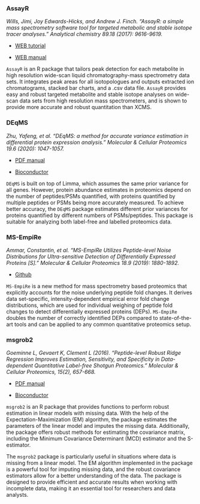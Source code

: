 ### AssayR {-}

*Wills, Jimi, Joy Edwards-Hicks, and Andrew J. Finch. "AssayR: a simple mass spectrometry software tool for targeted metabolic and stable isotope tracer analyses." Analytical chemistry 89.18 (2017): 9616-9619.*

- [WEB tutorial](https://bioinformaticshome.com/db/tool/AssayR)

- [WEB manual](https://gitlab.com/jimiwills/assay.R/-/blob/master/README.md)

`AssayR` is an R package that tailors peak detection for each metabolite in high resolution wide-scan liquid chromatography-mass spectrometry data sets. It integrates peak areas for all isotopologues and outputs extracted ion chromatograms, stacked bar charts, and a .csv data file. `AssayR` provides easy and robust targeted metabolite and stable isotope analyses on wide-scan data sets from high resolution mass spectrometers, and is shown to provide more accurate and robust quantitation than XCMS.

### DEqMS {-}

*Zhu, Yafeng, et al. "DEqMS: a method for accurate variance estimation in differential protein expression analysis." Molecular & Cellular Proteomics 19.6 (2020): 1047-1057.*

- [PDF manual](https://www.bioconductor.org/packages/release/bioc/manuals/DEqMS/man/DEqMS.pdf)

- [Bioconductor](https://www.bioconductor.org/packages/release/bioc/html/DEqMS.html)

`DEqMS` is built on top of Limma, which assumes the same prior variance for all genes. However, protein abundance estimates in proteomics depend on the number of peptides/PSMs quantified, with proteins quantified by multiple peptides or PSMs being more accurately measured. To achieve better accuracy, the `DEqMS` package estimates different prior variances for proteins quantified by different numbers of PSMs/peptides. This package is suitable for analyzing both label-free and labelled proteomics data.

### MS-EmpiRe {-}

*Ammar, Constantin, et al. "MS-EmpiRe Utilizes Peptide-level Noise Distributions for Ultra-sensitive Detection of Differentially Expressed Proteins [S]." Molecular & Cellular Proteomics 18.9 (2019): 1880-1892.*

- [Github](https://github.com/zimmerlab/MS-EmpiRe)

`MS-EmpiRe` is a new method for mass spectrometry based proteomics that explicitly accounts for the noise underlying peptide fold changes. It derives data set-specific, intensity-dependent empirical error fold change distributions, which are used for individual weighing of peptide fold changes to detect differentially expressed proteins (DEPs). `MS-EmpiRe` doubles the number of correctly identified DEPs compared to state-of-the-art tools and can be applied to any common quantitative proteomics setup.

### msgrob2 {-}

*Goeminne L, Gevaert K, Clement L (2016). “Peptide-level Robust Ridge Regression Improves Estimation, Sensitivity, and Specificity in Data-dependent Quantitative Label-free Shotgun Proteomics.” Molecular & Cellular Proteomics, 15(2), 657-668.*

- [PDF manual](https://www.bioconductor.org/packages/release/bioc/manuals/msqrob2/man/msqrob2.pdf)

- [Bioconductor](https://www.bioconductor.org/packages/release/bioc/html/msqrob2.html)

`msgrob2` is an R package that provides functions to perform robust estimation in linear models with missing data. With the help of the Expectation-Maximization (EM) algorithm, the package estimates the parameters of the linear model and imputes the missing data. Additionally, the package offers robust methods for estimating the covariance matrix, including the Minimum Covariance Determinant (MCD) estimator and the S-estimator.

The `msgrob2` package is particularly useful in situations where data is missing from a linear model. The EM algorithm implemented in the package is a powerful tool for imputing missing data, and the robust covariance estimators allow for a better understanding of the data. The package is designed to provide efficient and accurate results when working with incomplete data, making it an essential tool for researchers and data analysts.
